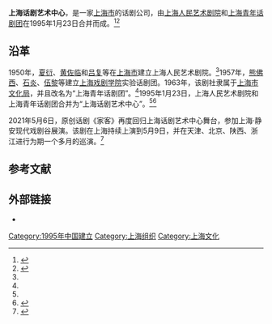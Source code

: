 '''上海话剧艺术中心'''，是一家[[上海市|上海市]]的话剧公司，由[[上海人民艺术剧院|上海人民艺术剧院]]和[[上海青年话剧团|上海青年话剧团]]在1995年1月23日合并而成。<ref name="tiger">{{cite news |author1=孙丽萍 |title=不止青春 亦有情怀——上海话剧艺术中心迎来创立20周年 |url=http://www.xinhuanet.com/politics/2015-04/07/c_1114892807.htm |accessdate=2020-08-14 |agency=新华社 |date=2015-04-07 |archive-date=2020-11-03 |archive-url=https://web.archive.org/web/20201103161312/http://www.xinhuanet.com/politics/2015-04/07/c_1114892807.htm |dead-url=no }}</ref><ref>{{cite news |title=上海话剧艺术中心 |url=https://wenyi.gmw.cn/2019-05/07/content_34027761.htm |accessdate=2021-11-26 |work=光明网 |archive-date=2021-11-26 |archive-url=https://web.archive.org/web/20211126023804/https://wenyi.gmw.cn/2019-05/07/content_34027761.htm }}</ref>

==沿革==
1950年，[[夏衍|夏衍]]、[[黄佐临|黄佐临]]和[[吕复|吕复]]等在[[上海市|上海市]]建立上海人民艺术剧院。<ref name="tiger"/>1957年，[[熊佛西|熊佛西]]、[[石炎|石炎]]、[[伍黎|伍黎]]等建立[[上海戏剧学院|上海戏剧学院]]实验话剧团。1963年，该剧社隶属于[[上海市文化局|上海市文化局]]，并且改名为“上海青年话剧团”。<ref name="tiger"/>1995年1月23日，上海人民艺术剧院和上海青年话剧团合并为“上海话剧艺术中心”。<ref name="tiger"/><ref>{{cite news |title=探访上海话剧艺术中心：一座开放式剧场的“传承”与“发展”-中国新闻网 |url=https://www.chinanews.com.cn/m/sh/shipin/cns/2019/04-10/news811083.shtml |accessdate=2021-11-26 |work=中国新闻网 |archive-date=2021-11-26 |archive-url=https://web.archive.org/web/20211126023221/https://www.chinanews.com.cn/m/sh/shipin/cns/2019/04-10/news811083.shtml }}</ref>

2021年5月6日，原创话剧《家客》再度回归上海话剧艺术中心舞台，参加上海·静安现代戏剧谷展演。该剧在上海持续上演到5月9日，并在天津、北京、陕西、浙江进行为期一个多月的巡演。<ref>{{cite news |title=原创话剧《家客》回归上海话剧艺术中心舞台 即将全国巡演一个多月 |url=http://sh.people.com.cn/n2/2021/0506/c350122-34711175.html |accessdate=2021-11-26 |work=人民网 |archive-date=2021-11-02 |archive-url=https://web.archive.org/web/20211102022548/http://sh.people.com.cn/n2/2021/0506/c350122-34711175.html }}</ref>
==参考文献==
{{reflist}}

==外部链接==
*{{Official website|1=http://www.china-drama.com/}} 

{{Authority control}}

{{DEFAULTSORT:Shanghai上海}}
[[Category:1995年中国建立|Category:1995年中国建立]]
[[Category:上海组织|Category:上海组织]]
[[Category:上海文化|Category:上海文化]]